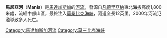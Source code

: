 '''馬尼亞河'''（'''Mania'''）是[[馬達加斯加|馬達加斯加]]的[[河流|河流]]，發源自[[凡德里亞納|凡德里亞納]]東北海拔高度1,800米處，流經中部山區，最終注入[[莫桑比克海峽|莫桑比克海峽]]，河道全長12英里。2000年河流氾濫導致多人死亡。

{{DEFAULTSORT:Mania}}
[[Category:馬達加斯加河流|Category:馬達加斯加河流]]
[[Category:莫三比克海峽|Category:莫三比克海峽]]

{{Madagascar-stub}}